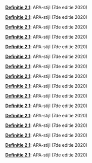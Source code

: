 \providecommand{\Pageref}[1]{\hfill p.\pageref{#1}}
 [**Definitie 2.1**](bronnen.qmd#definition-apa): APA-stijl (7de editie 2020)\Pageref{definition-apa}

 [**Definitie 2.1**](bronnen.qmd#definition-apa): APA-stijl (7de editie 2020)\Pageref{definition-apa}

 [**Definitie 2.1**](bronnen.qmd#definition-apa): APA-stijl (7de editie 2020)\Pageref{definition-apa}

 [**Definitie 2.1**](bronnen.qmd#definition-apa): APA-stijl (7de editie 2020)\Pageref{definition-apa}

 [**Definitie 2.1**](bronnen.qmd#definition-apa): APA-stijl (7de editie 2020)\Pageref{definition-apa}

 [**Definitie 2.1**](bronnen.qmd#definition-apa): APA-stijl (7de editie 2020)\Pageref{definition-apa}

 [**Definitie 2.1**](bronnen.qmd#definition-apa): APA-stijl (7de editie 2020)\Pageref{definition-apa}

 [**Definitie 2.1**](bronnen.qmd#definition-apa): APA-stijl (7de editie 2020)\Pageref{definition-apa}

 [**Definitie 2.1**](bronnen.qmd#definition-apa): APA-stijl (7de editie 2020)\Pageref{definition-apa}

 [**Definitie 2.1**](bronnen.qmd#definition-apa): APA-stijl (7de editie 2020)\Pageref{definition-apa}

 [**Definitie 2.1**](bronnen.qmd#definition-apa): APA-stijl (7de editie 2020)\Pageref{definition-apa}

 [**Definitie 2.1**](bronnen.qmd#definition-apa): APA-stijl (7de editie 2020)\Pageref{definition-apa}

 [**Definitie 2.1**](bronnen.qmd#definition-apa): APA-stijl (7de editie 2020)\Pageref{definition-apa}

 [**Definitie 2.1**](bronnen.qmd#definition-apa): APA-stijl (7de editie 2020)\Pageref{definition-apa}

 [**Definitie 2.1**](bronnen.qmd#definition-apa): APA-stijl (7de editie 2020)\Pageref{definition-apa}

 [**Definitie 2.1**](bronnen.qmd#definition-apa): APA-stijl (7de editie 2020)\Pageref{definition-apa}
